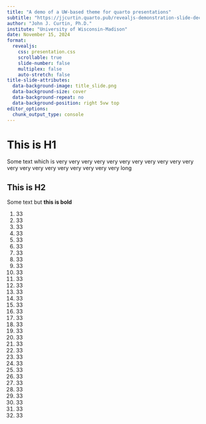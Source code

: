 ```yaml
---
title: "A demo of a UW-based theme for quarto presentations"
subtitle: "https://jjcurtin.quarto.pub/revealjs-demonstration-slide-deck/"
author: "John J. Curtin, Ph.D."
institute: "University of Wisconsin-Madison"
date: November 15, 2024
format: 
  revealjs:
    css: presentation.css
    scrollable: true 
    slide-number: false 
    multiplex: false 
    auto-stretch: false
title-slide-attributes:
  data-background-image: title_slide.png
  data-background-size: cover
  data-background-repeat: no
  data-background-position: right 5vw top
editor_options: 
  chunk_output_type: console
---
```



# This is H1
Some text which is very very very very very very very very very very very very very very very very very very very very long

## This is H2
 
Some text but **this is bold**

1. 33
1. 33
1. 33
1. 33
1. 33
1. 33
1. 33
1. 33
1. 33
1. 33
1. 33
1. 33
1. 33
1. 33
1. 33
1. 33
1. 33
1. 33
1. 33
1. 33
1. 33
1. 33
1. 33
1. 33
1. 33
1. 33
1. 33
1. 33
1. 33
1. 33
1. 33
1. 33
